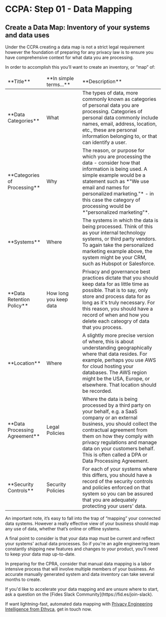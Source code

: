 
# CCPA: Step 01 - Data Mapping

## Create a Data Map: Inventory of your systems and data uses
Under the CCPA creating a data map is not a strict legal requirement however the foundation of preparing for any privacy law is to ensure you have comprehensive context for what data you are processing. 

In order to accomplish this you’ll want to create an inventory, or “map” of:
<table>
    <thead>
        <tr>
            <td width="25%">**Title**</td>
            <td width="23%">**In simple terms...**</td>
            <td width="55%">**Description**</td>
        </tr>
    </thead>
    <tbody>
        <tr>
            <td>**Data Categories**</td>
            <td>What</td>
            <td>The types of data, more commonly known as categories of personal data you are processing. Categories of personal data commonly include names, email, address, location, etc., these are personal information belonging to, or that can identify a user.</td>
        </tr>
         <tr>
            <td>**Categories of Processing**</td>
            <td>Why</td>
            <td>The reason, or purpose for which you are processing the data - consider how that information is being used. A simple example would be a statement such as *"We use email and names for personalized marketing."* - in this case the category of processing would be *"personalized marketing"*.</td>
        </tr>
        <tr>
            <td>**Systems**</td>
            <td>Where</td>
            <td>The systems in which the data is being processed. Think of this as your internal technology systems, or third party vendors. To again take the personalized marketing example above, the system might be your CRM, such as Hubspot or Salesforce.</td>
        </tr>
         <tr>
            <td>**Data Retention Policy**</td>
            <td>How long you keep data</td>
            <td>Privacy and governance best practices dictate that you should keep data for as little time as possible. That is to say, only store and process data for as long as it's truly necessary. For this reason, you should have a record of when and how you delete each cateogry of data that you process.</td>
        </tr>
        <tr>
            <td>**Location**</td>
            <td>Where</td>
            <td>A slightly more precise version of where, this is about understanding geographically where that data resides. For example, perhaps you use AWS for cloud hosting your databases. The AWS region might be the USA, Europe, or elsewhere. That location should be recorded.</td>
        </tr>
        <tr>
            <td>**Data Processing Agreement**</td>
            <td>Legal Policies</td>
            <td>Where the data is being processed by a third party on your behalf, e.g. a SaaS company or an external business, you should collect the contractual agreement from them on how they comply with privacy regulations and manage data on your customers behalf. This is often called a DPA or Data Processing Agreement.</td>
        </tr>
        <tr>
            <td>**Security Controls**</td>
            <td>Security Policies</td>
            <td>For each of your systems where this differs, you should have a record of the security controls and policies enforced on that system so you can be assured that you are adequately protecting your users' data.</td>
        </tr>
    </tbody>
</table>

An important note, it’s easy to fall into the trap of “mapping” your connected data systems. However a really effective view of your business should map any use of data, whether that’s online or offline systems.

A final point to consider is that your data map must be current and reflect your systems' actual data processes. So if you're an agile engineering team constantly shipping new features and changes to your product, you'll need to keep your data map up-to-date.

In preparing for the CPRA, consider that manual data mapping is a labor intensive process that will involve multiple members of your business. An accurate manually generated  system and data inventory can take several months to create.

<Callout emoji="ⓘ">
If you'd like to accelerate your data mapping and are unsure where to start, ask a question on the [Fides Slack Community](https://fid.es/join-slack).

If want lightning-fast, automated data mapping with [Privacy Engineering Intelligence from Ethyca](https://ethyca.com/book-demo), get in touch now.
</Callout>

